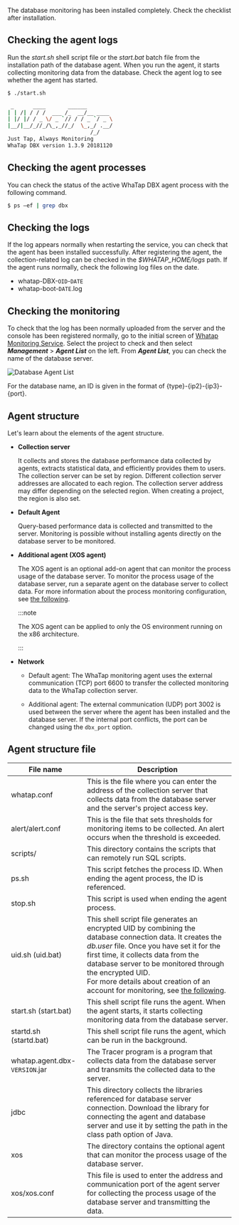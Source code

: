 The database monitoring has been installed completely. Check the checklist after installation.

## Checking the agent logs

Run the _start.sh_ shell script file or the _start.bat_ batch file from the installation path of the database agent. When you run the agent, it starts collecting monitoring data from the database. Check the agent log to see whether the agent has started.

```bash title='start.sh'
$ ./start.sh

 _      ____       ______
| | /| / / /  ___ /_  __/__ ____
| |/ |/ / _ \/ _ `// / / _ `/ _ \
|__/|__/_//_/\_,_//_/  \_,_/ .__/
                          /_/
Just Tap, Always Monitoring
WhaTap DBX version 1.3.9 20181120
```

## Checking the agent processes

You can check the status of the active WhaTap DBX agent process with the following command.

```bash title='SH'
$ ps –ef | grep dbx
```

## Checking the logs

If the log appears normally when restarting the service, you can check that the agent has been installed successfully. After registering the agent, the collection-related log can be checked in the _$WHATAP_HOME/logs_ path. If the agent runs normally, check the following log files on the date.

-   whatap-DBX-`OID`-`DATE`
-   whatap-boot-`DATE`.log

## Checking the monitoring

To check that the log has been normally uploaded from the server and the console has been registered normally, go to the initial screen of [Whatap Monitoring Service](https://service.whatap.io). Select the project to check and then select **_Management_** > **_Agent List_** on the left. From **_Agent List_**, you can check the name of the database server.

![Database Agent List](https://img.whatap.io/media/agent_oracle/install/agent_list.png)

For the database name, an ID is given in the format of {type}-{ip2}-{ip3}-{port}.

## Agent structure

Let's learn about the elements of the agent structure.

<ImgLang img='agent-architecture.png' desc='에이전트 구성도' />

-   **Collection server**

    It collects and stores the database performance data collected by agents, extracts statistical data, and efficiently provides them to users. The collection server can be set by region. Different collection server addresses are allocated to each region. The collection server address may differ depending on the selected region. When creating a project, the region is also set.

-   **Default Agent**

    Query-based performance data is collected and transmitted to the server. Monitoring is possible without installing agents directly on the database server to be monitored.

-   **Additional agent (XOS agent)**

    <ImgLang img='agent-xos-architecture.png' desc='XOS Agent Architecture' />

    The XOS agent is an optional add-on agent that can monitor the process usage of the database server. To monitor the process usage of the database server, run a separate agent on the database server to collect data. For more information about the process monitoring configuration, see [the following](agent-manage).

    :::note

    The XOS agent can be applied to only the OS environment running on the x86 architecture.

    :::

-   **Network**

    -   Default agent: The WhaTap monitoring agent uses the external communication (TCP) port 6600 to transfer the collected monitoring data to the WhaTap collection server.

    -   Additional agent: The external communication (UDP) port 3002 is used between the server where the agent has been installed and the database server. If the internal port conflicts, the port can be changed using the `dbx_port` option.

## Agent structure file

| File name                      | Description                                                                                                                                                                                                                                                                                                                                                          |
| ------------------------------ | -------------------------------------------------------------------------------------------------------------------------------------------------------------------------------------------------------------------------------------------------------------------------------------------------------------------------------------------------------------------- |
| whatap.conf                    | This is the file where you can enter the address of the collection server that collects data from the database server and the server's project access key.                                                                                                                                                                                                           |
| alert/alert.conf               | This is the file that sets thresholds for monitoring items to be collected. An alert occurs when the threshold is exceeded.                                                                                                                                                                                                                                          |
| scripts/                       | This directory contains the scripts that can remotely run SQL scripts.                                                                                                                                                                                                                                                                                               |
| ps.sh                          | This script fetches the process ID. When ending the agent process, the ID is referenced.                                                                                                                                                                                                                                                                             |
| stop.sh                        | This script is used when ending the agent process.                                                                                                                                                                                                                                                                                                                   |
| uid.sh (uid.bat)               | This shell script file generates an encrypted UID by combining the database connection data. It creates the _db.user_ file. Once you have set it for the first time, it collects data from the database server to be monitored through the encrypted UID. <br/>For more details about creation of an account for monitoring, see [the following](install-agent#uid). |
| start.sh (start.bat)           | This shell script file runs the agent. When the agent starts, it starts collecting monitoring data from the database server.                                                                                                                                                                                                                                         |
| startd.sh (startd.bat)         | This shell script file runs the agent, which can be run in the background.                                                                                                                                                                                                                                                                                           |
| whatap.agent.dbx-`VERSION`.jar | The Tracer program is a program that collects data from the database server and transmits the collected data to the server.                                                                                                                                                                                                                                          |
| jdbc                           | This directory collects the libraries referenced for database server connection. Download the library for connecting the agent and database server and use it by setting the path in the class path option of Java.                                                                                                                                                  |
| xos                            | The directory contains the optional agent that can monitor the process usage of the database server.                                                                                                                                                                                                                                                                 |
| xos/xos.conf                   | This file is used to enter the address and communication port of the agent server for collecting the process usage of the database server and transmitting the data.                                                                                                                                                                                                 |
